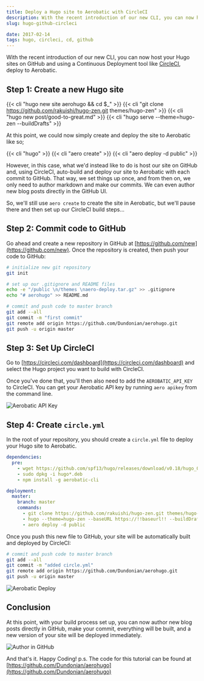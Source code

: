```yaml
---
title: Deploy a Hugo site to Aerobatic with CircleCI
description: With the recent introduction of our new CLI, you can now host your Hugo sites on GitHub and using a Continuous Deployment tool like CircleCI, deploy to Aerobatic.
slug: hugo-github-circleci

date: 2017-02-14
tags: hugo, circleci, cd, github
---
```


With the recent introduction of our new CLI, you can now host your Hugo sites on GitHub and using a Continuous Deployment tool like [CircleCI](https://circleci.com), deploy to Aerobatic.

## Step 1: Create a new Hugo site

{{< cli "hugo new site aerohugo && cd $\_" >}}
{{< cli "git clone https://github.com/rakuishi/hugo-zen.git themes/hugo-zen" >}}
{{< cli "hugo new post/good-to-great.md" >}}
{{< cli "hugo serve --theme=hugo-zen --buildDrafts" >}}

At this point, we could now simply create and deploy the site to Aerobatic like so;

{{< cli "hugo" >}}
{{< cli "aero create" >}}
{{< cli "aero deploy -d public" >}}

However, in this case, what we'd instead like to do is host our site on GitHub and, using CircleCI, auto-build and deploy our site to Aerobatic with each commit to GitHub. That way, we set things up once, and from then on, we only need to author markdown and make our commits. We can even author new blog posts directly in the GitHub UI.

So, we'll still use `aero create` to create the site in Aerobatic, but we'll pause there and then set up our CircleCI build steps...

## Step 2: Commit code to GitHub

Go ahead and create a new repository in GitHub at [https://github.com/new](https://github.com/new). Once the repository is created, then push your code to GitHub:

```bash
# initialize new git repository
git init

# set up our .gitignore and README files
echo -e "/public \n/themes \naero-deploy.tar.gz" >> .gitignore
echo "# aerohugo" >> README.md

# commit and push code to master branch
git add --all
git commit -m "first commit"
git remote add origin https://github.com/Dundonian/aerohugo.git
git push -u origin master
```

## Step 3: Set Up CircleCI

Go to [https://circleci.com/dashboard](https://circleci.com/dashboard) and select the Hugo project you want to build with CircleCI.

Once you've done that, you'll then also need to add the `AEROBATIC_API_KEY` to CircleCI. You can get your Aerobatic API key by running `aero apikey` from the command line.

<img class="screenshot" src="/img/circle-ci-env-var.png" alt="Aerobatic API Key">

## Step 4: Create `circle.yml`

In the root of your repository, you should create a `circle.yml` file to deploy your Hugo site to Aerobatic.

```yaml
dependencies:
  pre:
    - wget https://github.com/spf13/hugo/releases/download/v0.18/hugo_0.18-64bit.deb
    - sudo dpkg -i hugo*.deb
    - npm install -g aerobatic-cli

deployment:
  master:
    branch: master
    commands:
      - git clone https://github.com/rakuishi/hugo-zen.git themes/hugo-zen
      - hugo --theme=hugo-zen --baseURL https://!!baseurl!! --buildDrafts
      - aero deploy -d public
```

Once you push this new file to GitHub, your site will be automatically built and deployed by CircleCI:

```bash
# commit and push code to master branch
git add --all
git commit -m "added circle.yml"
git remote add origin https://github.com/Dundonian/aerohugo.git
git push -u origin master
```

<img class="screenshot" src="/img/aero-deploy.png" alt="Aerobatic Deploy">

## Conclusion

At this point, with your build process set up, you can now author new blog posts directly in GitHub, make your commit, everything will be built, and a new version of your site will be deployed immediately.

<img class="screenshot" src="/img/author-gh.png" alt="Author in GitHub">

And that's it. Happy Coding! p.s. The code for this tutorial can be found at [https://github.com/Dundonian/aerohugo](https://github.com/Dundonian/aerohugo)
